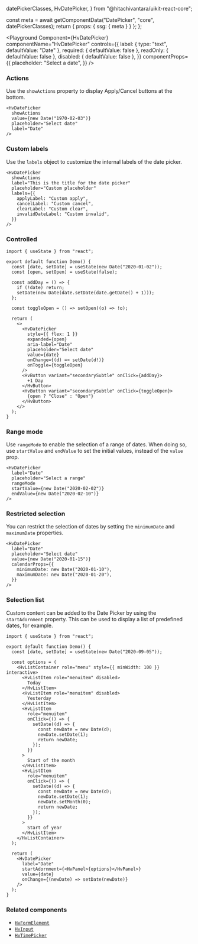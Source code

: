   datePickerClasses,
  HvDatePicker,
} from "@hitachivantara/uikit-react-core";


  const meta = await getComponentData("DatePicker", "core", datePickerClasses);
  return { props: { ssg: { meta } } };
};

<Description />

<Page>

<Playground
  Component={HvDatePicker}
  componentName="HvDatePicker"
  controls={{
    label: { type: "text", defaultValue: "Date" },
    required: { defaultValue: false },
    readOnly: { defaultValue: false },
    disabled: { defaultValue: false },
  }}
  componentProps={{
    placeholder: "Select a date",
  }}
/>

### Actions

Use the `showActions` property to display Apply/Cancel buttons at the bottom.

```tsx live
<HvDatePicker
  showActions
  value={new Date("1970-02-03")}
  placeholder="Select date"
  label="Date"
/>
```

### Custom labels

Use the `labels` object to customize the internal labels of the date picker.

```tsx live
<HvDatePicker
  showActions
  label="This is the title for the date picker"
  placeholder="Custom placeholder"
  labels={{
    applyLabel: "Custom apply",
    cancelLabel: "Custom cancel",
    clearLabel: "Custom clear",
    invalidDateLabel: "Custom invalid",
  }}
/>
```

### Controlled

```tsx live
import { useState } from "react";

export default function Demo() {
  const [date, setDate] = useState(new Date("2020-01-02"));
  const [open, setOpen] = useState(false);

  const addDay = () => {
    if (!date) return;
    setDate(new Date(date.setDate(date.getDate() + 1)));
  };

  const toggleOpen = () => setOpen((o) => !o);

  return (
    <>
      <HvDatePicker
        style={{ flex: 1 }}
        expanded={open}
        aria-label="Date"
        placeholder="Select date"
        value={date}
        onChange={(d) => setDate(d!)}
        onToggle={toggleOpen}
      />
      <HvButton variant="secondarySubtle" onClick={addDay}>
        +1 Day
      </HvButton>
      <HvButton variant="secondarySubtle" onClick={toggleOpen}>
        {open ? "Close" : "Open"}
      </HvButton>
    </>
  );
}
```

### Range mode

Use `rangeMode` to enable the selection of a range of dates. When doing so, use `startValue` and `endValue` to set the initial values, instead of the `value` prop.

```tsx live
<HvDatePicker
  label="Date"
  placeholder="Select a range"
  rangeMode
  startValue={new Date("2020-02-02")}
  endValue={new Date("2020-02-10")}
/>
```

### Restricted selection

You can restrict the selection of dates by setting the `minimumDate` and `maximumDate` properties.

```tsx live
<HvDatePicker
  label="Date"
  placeholder="Select date"
  value={new Date("2020-01-15")}
  calendarProps={{
    minimumDate: new Date("2020-01-10"),
    maximumDate: new Date("2020-01-20"),
  }}
/>
```

### Selection list

Custom content can be added to the Date Picker by using the `startAdornment` property. This can be used to display a list of predefined dates, for example.

```tsx live
import { useState } from "react";

export default function Demo() {
  const [date, setDate] = useState(new Date("2020-09-05"));

  const options = (
    <HvListContainer role="menu" style={{ minWidth: 100 }} interactive>
      <HvListItem role="menuitem" disabled>
        Today
      </HvListItem>
      <HvListItem role="menuitem" disabled>
        Yesterday
      </HvListItem>
      <HvListItem
        role="menuitem"
        onClick={() => {
          setDate((d) => {
            const newDate = new Date(d);
            newDate.setDate(1);
            return newDate;
          });
        }}
      >
        Start of the month
      </HvListItem>
      <HvListItem
        role="menuitem"
        onClick={() => {
          setDate((d) => {
            const newDate = new Date(d);
            newDate.setDate(1);
            newDate.setMonth(0);
            return newDate;
          });
        }}
      >
        Start of year
      </HvListItem>
    </HvListContainer>
  );

  return (
    <HvDatePicker
      label="Date"
      startAdornment={<HvPanel>{options}</HvPanel>}
      value={date}
      onChange={(newDate) => setDate(newDate)}
    />
  );
}
```

### Related components

- [`HvFormElement`](/components/form-element)
- [`HvInput`](/components/input)
- [`HvTimePicker`](/components/time-picker)

</Page>
